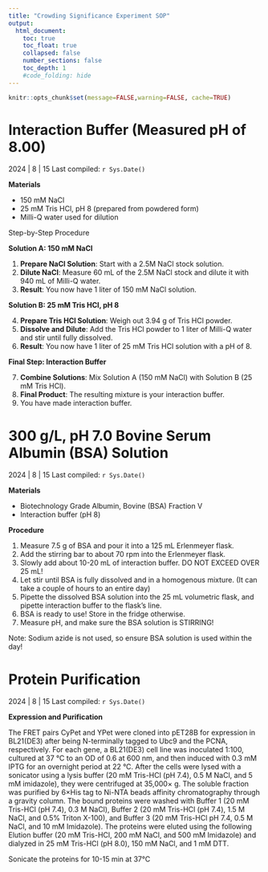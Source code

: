 ```yaml
---
title: "Crowding Significance Experiment SOP"
output:
  html_document:
    toc: true
    toc_float: true
    collapsed: false
    number_sections: false
    toc_depth: 1
    #code_folding: hide
---
```


```r
knitr::opts_chunk$set(message=FALSE,warning=FALSE, cache=TRUE)
```

# Interaction Buffer (Measured pH of 8.00)

2024 | 8 | 15 Last compiled: `r Sys.Date()`

**Materials**

- 150 mM NaCl
- 25 mM Tris HCl, pH 8 (prepared from powdered form)
- Milli-Q water used for dilution

Step-by-Step Procedure

**Solution A: 150 mM NaCl**

1. **Prepare NaCl Solution**: Start with a 2.5M NaCl stock solution.
2. **Dilute NaCl**: Measure 60 mL of the 2.5M NaCl stock and dilute it with 940 mL of Milli-Q water.
3. **Result**: You now have 1 liter of 150 mM NaCl solution.

**Solution B: 25 mM Tris HCl, pH 8**

4. **Prepare Tris HCl Solution**: Weigh out 3.94 g of Tris HCl powder.
5. **Dissolve and Dilute**: Add the Tris HCl powder to 1 liter of Milli-Q water and stir until fully dissolved.
6. **Result**: You now have 1 liter of 25 mM Tris HCl solution with a pH of 8. 

**Final Step: Interaction Buffer**

7. **Combine Solutions**: Mix Solution A (150 mM NaCl) with Solution B (25 mM Tris HCl).
8. **Final Product**: The resulting mixture is your interaction buffer.
6. You have made interaction buffer.


# 300 g/L, pH 7.0 Bovine Serum Albumin (BSA) Solution

2024 | 8 | 15 Last compiled: `r Sys.Date()`

**Materials**

- Biotechnology Grade Albumin, Bovine (BSA) Fraction V 
- Interaction buffer (pH 8)

**Procedure**

1. Measure 7.5 g of BSA and pour it into a 125 mL Erlenmeyer flask.
2. Add the stirring bar to about 70 rpm into the Erlenmeyer flask. 
3. Slowly add about 10-20 mL of interaction buffer. DO NOT EXCEED OVER 25 mL!
4. Let stir until BSA is fully dissolved and in a homogenous mixture. (It can take a couple of hours to an entire day)
5. Pipette the dissolved BSA solution into the 25 mL volumetric flask, and pipette interaction buffer to the flask’s line.
6. BSA is ready to use! Store in the fridge otherwise.  
7. Measure pH, and make sure the BSA solution is STIRRING!

Note: Sodium azide is not used, so ensure BSA solution is used within the day! 


# Protein Purification

2024 | 8 | 15 Last compiled: `r Sys.Date()`

**Expression and Purification**

The FRET pairs CyPet and YPet were cloned into pET28B for expression in BL21(DE3) after being N-terminally tagged to Ubc9 and the PCNA, respectively. For each gene, a BL21(DE3) cell line was inoculated 1:100, cultured at 37 °C to an OD of 0.6 at 600 nm, and then induced with 0.3 mM IPTG for an overnight period at 22 °C. After the cells were lysed with a sonicator using a lysis buffer (20 mM Tris-HCl (pH 7.4), 0.5 M NaCl, and 5 mM imidazole), they were centrifuged at 35,000× g. The soluble fraction was purified by 6×His tag to Ni-NTA beads affinity chromatography through a gravity column. The bound proteins were washed with Buffer 1 (20 mM Tris-HCl (pH 7.4), 0.3 M NaCl), Buffer 2 (20 mM Tris-HCl (pH 7.4), 1.5 M NaCl, and 0.5% Triton X-100), and Buffer 3 (20 mM Tris-HCl pH 7.4, 0.5 M NaCl, and 10 mM Imidazole). The proteins were eluted using the following Elution buffer (20 mM Tris-HCl, 200 mM NaCl, and 500 mM Imidazole) and dialyzed in 25 mM Tris-HCl (pH 8.0), 150 mM NaCl, and 1 mM DTT.



Sonicate the proteins for 10-15 min at 37°C 
